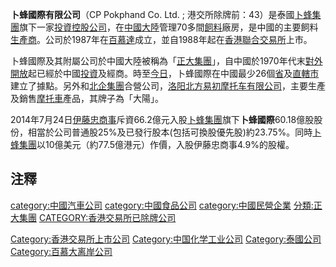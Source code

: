 {{NoteTA
|T=zh-cn:卜蜂国际; zh-hant:卜蜂國際; zh-hans:卜蜂国际;
|G1=Organization
}}{{Infobox Company
|company_name = 卜蜂國際有限公司
|company_logo =
|company_type = 私人公司 
|market_information  = 港交所除牌前：43<br>{{OTC|CPKPY}}
|company_slogan = 
|foundation = 1987年
|location = [[香港|香港]][[夏愨道|夏愨道]]16號[[遠東金融中心|遠東金融中心]]21樓
|key_people = 名譽董事長謝中民先生
|industry = 投資控股公司
|sales =
|profit =
|asset =
|revenue =
|market_value =
|num_employees = 約6,400（2009年12月，包括共同控制企業）
|products = 飼料研發及供應、[[金霉素|金霉素]]及[[工業|工業]]業務
|homepage = [http://www.cpp.hk/ 卜蜂國際有限公司]
}}

'''卜蜂國際有限公司'''（CP Pokphand Co. Ltd. ; 港交所除牌前：43）是泰國[[卜蜂集團|卜蜂集團]]旗下一家[[投資|投資]][[控股公司|控股公司]]，在[[中國大陸|中國大陸]]管理70多間[[飼料|飼料]]廠房，是中國的主要飼料[[生產商|生產商]]。公司於1987年在[[百慕達|百慕達]]成立，並自1988年起在[[香港聯合交易所|香港聯合交易所]]上市。 

卜蜂國際及其附屬公司於中國大陸被稱為「[[正大集團|正大集團]]」，自中國於1970年代末[[對外開放|對外開放]]起已經於中國[[投資|投資]]及經商。時至[[今日|今日]]，卜蜂國際在中國最少26個[[省|省]]及[[直轄市|直轄市]]建立了據點。另外和[[北企集團|北企集團]]合營公司，[[洛阳北方易初摩托车有限公司|洛阳北方易初摩托车有限公司]]，主要生產及銷售[[摩托車|摩托車]]產品，其牌子為「大陽」。 

2014年7月24日[[伊藤忠商事|伊藤忠商事]]斥資66.2億元入股[[卜蜂集團|卜蜂集團]]旗下'''卜蜂國際'''60.18億股股份，相當於公司普通股25%及已發行股本(包括可換股優先股)約23.75%。同時[[卜蜂集團|卜蜂集團]]以10億美元（約77.5億港元）作價，入股伊藤忠商事4.9%的股權。

==注釋==
<references/>
{{正大集團}}
[[Category:香港交易所上市公司|Category:香港交易所上市公司]]
[[category:中國汽車公司|category:中國汽車公司]]
[[category:中國食品公司|category:中國食品公司]]
[[Category:中国化学工业公司|Category:中国化学工业公司]]
[[category:中國民營企業|category:中國民營企業]]
[[Category:泰國公司|Category:泰國公司]]
[[分類:正大集團|分類:正大集團]]
[[Category:百慕大离岸公司|Category:百慕大离岸公司]]
[[CATEGORY:香港交易所已除牌公司|CATEGORY:香港交易所已除牌公司]]
